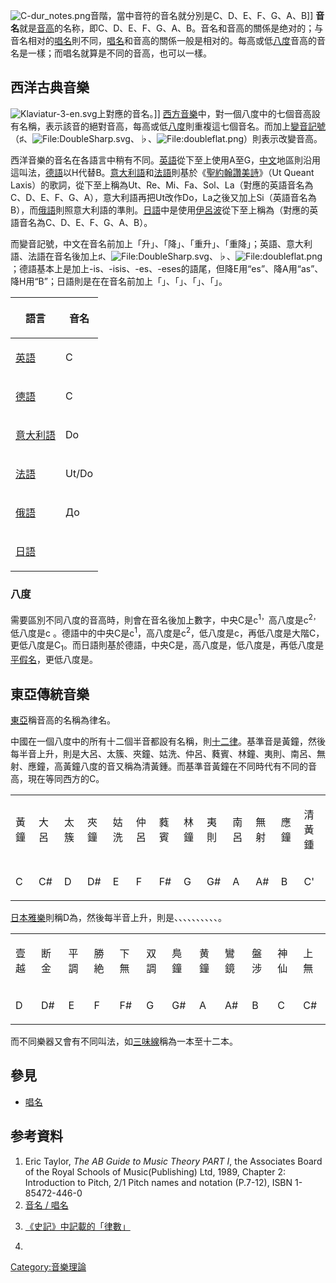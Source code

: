 [[File:C-dur_notes.png|right]]音階，當中音符的音名就分別是C、D、E、F、G、A、B]]
'''音名'''就是[[音高|音高]]的名称，即C、D、E、F、G、A、B。音名和音高的關係是绝对的；与音名相对的[[唱名|唱名]]則不同，[[唱名|唱名]]和音高的關係一般是相对的。每高或低[[八度|八度]]音高的音名是一樣；而唱名就算是不同的音高，也可以一樣。

==西洋古典音樂==
[[File:Klaviatur-3-en.svg|right]]上對應的音名。]]
[[西洋古典音樂|西方音樂]]中，對一個八度中的七個音高設有名稱，表示該音的絕對音高，每高或低[[八度|八度]]則重複這七個音名。而加上[[變音記號|變音記號]]（♯、[[File:DoubleSharp.svg|File:DoubleSharp.svg]]、♭、[[File:doubleflat.png|File:doubleflat.png]]）則表示改變音高。

西洋音樂的音名在各語言中稍有不同。[[英語|英語]]從下至上使用A至G，[[中文|中文]]地區則沿用這叫法，[[德語|德語]]以H代替B。[[意大利語|意大利語]]和[[法語|法語]]則基於《[[聖約翰讚美詩|聖約翰讚美詩]]》（Ut Queant Laxis）的歌詞，從下至上稱為Ut、Re、Mi、Fa、Sol、La（對應的英語音名為C、D、E、F、G、A），意大利語再把Ut改作Do，La之後又加上Si（英語音名為B），而[[俄語|俄語]]則照意大利語的準則。[[日語|日語]]中是使用[[伊呂波|伊呂波]]從下至上稱為{{lang|ja|ハ、ニ、ホ、ヘ、ト、イ、ロ}}（對應的英語音名為C、D、E、F、G、A、B）。

而變音記號，中文在音名前加上「升」、「降」、「重升」、「重降」；英語、意大利語、法語在音名後加上♯、[[File:DoubleSharp.svg|File:DoubleSharp.svg]]、♭、[[File:doubleflat.png|File:doubleflat.png]]；德語基本上是加上-is、-isis、-es、-eses的語尾，但降E用“es”、降A用“as”、降H用“B”；日語則是在在音名前加上「{{lang|ja|嬰}}」、「{{lang|ja|変}}」、「{{lang|ja|重嬰}}」、「{{lang|ja|重変}}」。

{|class="wikitable"
|-
!語言!!colspan="7"|音名
|-
![[英語|英語]]
|C
|D
|E
|F
|G
|A
|B
|-
![[德語|德語]]
|C
|D
|E
|F
|G
|A
|H
|-
![[意大利語|意大利語]]
|Do
|Re
|Mi
|Fa
|Sol
|La
|Si
|-
![[法語|法語]]
|Ut/Do
|Ré
|Mi
|Fa
|Sol
|La
|Si
|-
![[俄語|俄語]]
|До
|Ре
|Ми
|Фа
|Соль
|Ля
|Си
|-
![[日語|日語]]
|{{lang|ja|ハ}}
|{{lang|ja|ニ}}
|{{lang|ja|ホ}}
|{{lang|ja|ヘ}}
|{{lang|ja|ト}}
|{{lang|ja|イ}}
|{{lang|ja|ロ}}
|}

===八度===
需要區別不同八度的音高時，則會在音名後加上數字，中央C是c<sup>1，</sup>高八度是c<sup>2，</sup>低八度是c 。德語中的中央C是c<sup>1</sup>，高八度是c<sup>2</sup>，低八度是c，再低八度是大階C，更低八度是C<sub>1</sub>。而日語則基於德語，中央C是{{lang|ja|一點ハ}}，高八度是{{lang|ja|二點ハ}}，低八度是{{lang|ja|ハ}}，再低八度是[[平假名|平假名]]{{lang|ja|は}}，更低八度是{{lang|ja|下一點は}}。

==東亞傳統音樂==
[[東亞|東亞]]稱音高的名稱為律名。

中國在一個八度中的所有十二個半音都設有名稱，則[[十二律|十二律]]。基準音是黃鐘，然後每半音上升，則是大呂、太簇、夾鐘、姑洗、仲呂、蕤賓、林鐘、夷則、南呂、無射、應鐘，高黃鐘八度的音又稱為清黃鍾。而基準音黃鐘在不同時代有不同的音高，現在等同西方的C。
{|class="wikitable"
|-style="background-color:#e0e0e0;"
|黃鐘||大呂||太簇||夾鐘||姑洗||仲呂||蕤賓||林鐘||夷則||南呂||無射||應鐘||清黃鍾
|-
|C||C#||D||D#||E||F||F#||G||G#||A||A#||B||C'
|}

[[日本雅樂|日本雅樂]]則稱D為{{lang|ja|壹越（いちこつ）}}，然後每半音上升，則是{{lang|ja|斷金（たんきん）}}、{{lang|ja|平調（ひょうじょう）}}、{{lang|ja|勝絶（しょうせつ）}}、{{lang|ja|下無（しもむ）}}、{{lang|ja|雙調（そうじょう）}}、{{lang|ja|鳧鐘（ふしょう）}}、{{lang|ja|黄鐘（おうしき）}}、{{lang|ja|鸞鏡（らんけい）}}、{{lang|ja|盤涉（ばんしき）}}、{{lang|ja|神仙（しんせん）}}、{{lang|ja|上無（かみむ）}}。
{|class="wikitable"
|-style="background-color:#e0e0e0;"
|壹越||断金||平調||勝絶||下無||双調||鳧鐘||黄鐘||鸞鏡||盤涉||神仙||上無
|-
|D||D#||E||F||F#||G||G#||A||A#||B||C||C#
|}

而不同樂器又會有不同叫法，如[[三味線|三味線]]稱為一本至十二本。

==參見==
*[[唱名|唱名]]

==参考資料==
<div class="references-small">
#Eric Taylor, ''The AB Guide to Music Theory PART I'', the Associates Board of the Royal Schools of Music(Publishing) Ltd, 1989, Chapter 2: Introduction to Pitch, 2/1 Pitch names and notation (P.7-12), ISBN 1-85472-446-0
#[http://home.pchome.com.tw/mysite/francine21/music_theory/pitch_name.htm 音名 / 唱名] {{Wayback|url=http://home.pchome.com.tw/mysite/francine21/music_theory/pitch_name.htm |date=20120830234426 }}
#{{Zh icon}}[https://web.archive.org/web/20080516115425/http://www.tglin.idv.tw/essay/essay_lang17.htm 《史記》中記載的「律數」]
#{{Ja icon}}[https://web.archive.org/web/20080507172343/http://www.chubey.com/notename.html {{lang|ja|音名と周波数の関係}}]
</div>

{{半音}}
{{Authority control}}
[[Category:音樂理論|Category:音樂理論]]